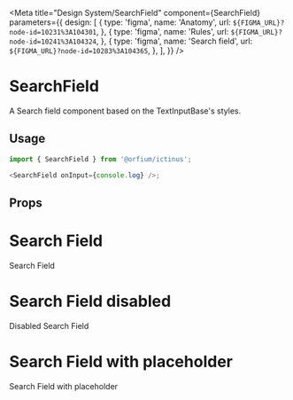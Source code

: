 
<Meta
  title="Design System/SearchField"
  component={SearchField}
  parameters={{
    design: [
      {
        type: 'figma',
        name: 'Anatomy',
        url: `${FIGMA_URL}?node-id=10231%3A104301`,
      },
      {
        type: 'figma',
        name: 'Rules',
        url: `${FIGMA_URL}?node-id=10241%3A104324`,
      },
      {
        type: 'figma',
        name: 'Search field',
        url: `${FIGMA_URL}?node-id=10283%3A104365`,
      },
    ],
  }}
/>

# SearchField

A Search field component based on the TextInputBase's styles.

## Usage

```js
import { SearchField } from '@orfium/ictinus';

<SearchField onInput={console.log} />;
```

## Props

<ArgsTable of={SearchField} />

# Search Field

Search Field

<Canvas>
  <Story name="Search Field">
    <SearchFieldShowcase />
  </Story>
</Canvas>

# Search Field disabled

Disabled Search Field

<Canvas>
  <Story name="Search Field disabled">
    <SearchFieldShowcase isDisabled />
  </Story>
</Canvas>

# Search Field with placeholder

Search Field with placeholder

<Canvas>
  <Story name="Search Field with placeholder">
    <SearchFieldShowcase placeholder={'Placeholder'} />
  </Story>
</Canvas>
